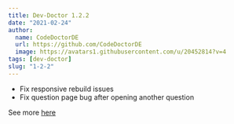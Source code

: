 ```yaml
---
title: Dev-Doctor 1.2.2
date: "2021-02-24"
author:
  name: CodeDoctorDE
  url: https://github.com/CodeDoctorDE
  image: https://avatars1.githubusercontent.com/u/20452814?v=4
tags: [dev-doctor]
slug: "1-2-2"
---
```


- Fix responsive rebuild issues
- Fix question page bug after opening another question

See more [here](https://github.com/LinwoodCloud/dev_doctor/releases/tag/1.2.2)
